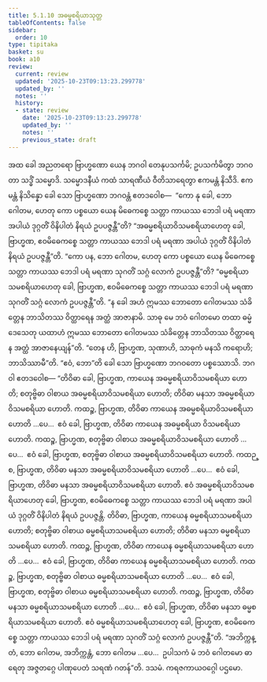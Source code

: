 ```yaml
---
title: 5.1.10 အဓမ္မစရိယာသုတ္တ
tableOfContents: false
sidebar:
  order: 10
type: tipitaka
basket: su
book: a10
review:
  current: review
  updated: '2025-10-23T09:13:23.299778'
  updated_by: ''
  notes: ''
  history:
  - state: review
    date: '2025-10-23T09:13:23.299778'
    updated_by: ''
    notes: ''
    previous_state: draft
---
```



<ReviewStatus review={frontmatter.review} showDetails={true} />

<HypothesisAnnotation frontmatter={frontmatter} />

<DynamicBreadcrumb />

<Division number="220" book="a10" e="ch" v="17" p="505">

<Paragraph number="1500" book="a10">
အထ ခေါ အညတရော ဗြာဟ္မဏော ယေန ဘဂဝါ တေနုပသင်္ကမိ; ဥပသင်္ကမိတွာ ဘဂဝတာ သဒ္ဓိံ သမ္မောဒိ. သမ္မောဒနီယံ ကထံ သာရဏီယံ ဝီတိသာရေတွာ ဧကမန္တံ နိသီဒိ. ဧကမန္တံ နိသိန္နော ခေါ သော ဗြာဟ္မဏော ဘဂဝန္တံ ဧတဒဝေါစ—  “ကော နု ခေါ, ဘော ဂေါတမ, ဟေတု ကော ပစ္စယော ယေန မိဓေကစ္စေ သတ္တာ ကာယဿ ဘေဒါ ပရံ မရဏာ အပါယံ ဒုဂ္ဂတိံ ဝိနိပါတံ နိရယံ ဥပပဇ္ဇန္တီ”တိ? “အဓမ္မစရိယာဝိသမစရိယာဟေတု ခေါ, ဗြာဟ္မဏ, ဧဝမိဓေကစ္စေ သတ္တာ ကာယဿ ဘေဒါ ပရံ မရဏာ အပါယံ ဒုဂ္ဂတိံ ဝိနိပါတံ နိရယံ ဥပပဇ္ဇန္တီ”တိ.
</Paragraph>

<Paragraph number="1501" book="a10">
“ကော ပန, ဘော ဂေါတမ, ဟေတု ကော ပစ္စယော ယေန မိဓေကစ္စေ သတ္တာ ကာယဿ ဘေဒါ ပရံ မရဏာ သုဂတိံ သဂ္ဂံ လောကံ ဥပပဇ္ဇန္တီ”တိ? “ဓမ္မစရိယာသမစရိယာဟေတု ခေါ, ဗြာဟ္မဏ, ဧဝမိဓေကစ္စေ သတ္တာ ကာယဿ ဘေဒါ ပရံ မရဏာ သုဂတိံ သဂ္ဂံ လောကံ ဥပပဇ္ဇန္တီ”တိ.
</Paragraph>

<Paragraph number="1502" book="a10">
“န ခေါ အဟံ ဣမဿ ဘောတော ဂေါတမဿ သံခိတ္တေန ဘာသိတဿ ဝိတ္ထာရေန အတ္ထံ အာဇာနာမိ. သာဓု မေ ဘဝံ ဂေါတမော တထာ ဓမ္မံ ဒေသေတု ယထာဟံ ဣမဿ ဘောတော ဂေါတမဿ သံခိတ္တေန ဘာသိတဿ ဝိတ္ထာရေန အတ္ထံ အာဇာနေယျန်”တိ. “တေန ဟိ, ဗြာဟ္မဏ, သုဏာဟိ, သာဓုကံ မနသိ ကရောဟိ; ဘာသိဿာမီ”တိ. “ဧဝံ, ဘော”တိ ခေါ သော ဗြာဟ္မဏော ဘဂဝတော ပစ္စဿောသိ. ဘဂဝါ ဧတဒဝေါစ—
</Paragraph>

<Paragraph number="1503" book="a10">
“တိဝိဓာ ခေါ, ဗြာဟ္မဏ, ကာယေန အဓမ္မစရိယာဝိသမစရိယာ ဟောတိ; စတုဗ္ဗိဓာ ဝါစာယ အဓမ္မစရိယာဝိသမစရိယာ ဟောတိ; တိဝိဓာ မနသာ အဓမ္မစရိယာဝိသမစရိယာ ဟောတိ.
</Paragraph>

<Paragraph number="1504" book="a10">
ကထဉ္စ, ဗြာဟ္မဏ, တိဝိဓာ ကာယေန အဓမ္မစရိယာဝိသမစရိယာ ဟောတိ …ပေ…  ဧဝံ ခေါ, ဗြာဟ္မဏ, တိဝိဓာ ကာယေန အဓမ္မစရိယာ ဝိသမစရိယာ ဟောတိ.
</Paragraph>

<Paragraph number="1505" book="a10">
ကထဉ္စ, ဗြာဟ္မဏ, စတုဗ္ဗိဓာ ဝါစာယ အဓမ္မစရိယာဝိသမစရိယာ ဟောတိ …ပေ…  ဧဝံ ခေါ, ဗြာဟ္မဏ, စတုဗ္ဗိဓာ ဝါစာယ အဓမ္မစရိယာဝိသမစရိယာ ဟောတိ.
</Paragraph>

<Paragraph number="1506" book="a10">
ကထဉ္စ, ဗြာဟ္မဏ, တိဝိဓာ မနသာ အဓမ္မစရိယာဝိသမစရိယာ ဟောတိ …ပေ…  ဧဝံ ခေါ, ဗြာဟ္မဏ, တိဝိဓာ မနသာ အဓမ္မစရိယာဝိသမစရိယာ ဟောတိ. ဧဝံ အဓမ္မစရိယာဝိသမစရိယာဟေတု ခေါ, ဗြာဟ္မဏ, ဧဝမိဓေကစ္စေ သတ္တာ ကာယဿ ဘေဒါ ပရံ မရဏာ အပါယံ ဒုဂ္ဂတိံ ဝိနိပါတံ နိရယံ ဥပပဇ္ဇန္တိ.
</Paragraph>

<Paragraph number="1507" book="a10">
တိဝိဓာ, ဗြာဟ္မဏ, ကာယေန ဓမ္မစရိယာသမစရိယာ ဟောတိ; စတုဗ္ဗိဓာ ဝါစာယ ဓမ္မစရိယာသမစရိယာ ဟောတိ; တိဝိဓာ မနသာ ဓမ္မစရိယာသမစရိယာ ဟောတိ.
</Paragraph>

<Paragraph number="1508" book="a10">
ကထဉ္စ, ဗြာဟ္မဏ, တိဝိဓာ ကာယေန ဓမ္မစရိယာသမစရိယာ ဟောတိ …ပေ…  ဧဝံ ခေါ, ဗြာဟ္မဏ, တိဝိဓာ ကာယေန ဓမ္မစရိယာသမစရိယာ ဟောတိ.
</Paragraph>

<Paragraph number="1509" book="a10">
ကထဉ္စ, ဗြာဟ္မဏ, စတုဗ္ဗိဓာ ဝါစာယ ဓမ္မစရိယာသမစရိယာ ဟောတိ …ပေ…  ဧဝံ ခေါ, ဗြာဟ္မဏ, စတုဗ္ဗိဓာ ဝါစာယ ဓမ္မစရိယာသမစရိယာ ဟောတိ.
</Paragraph>

<Paragraph number="1510" book="a10">
ကထဉ္စ, ဗြာဟ္မဏ, တိဝိဓာ မနသာ ဓမ္မစရိယာသမစရိယာ ဟောတိ …ပေ…  ဧဝံ ခေါ, ဗြာဟ္မဏ, တိဝိဓာ မနသာ ဓမ္မစရိယာသမစရိယာ ဟောတိ. ဧဝံ ဓမ္မစရိယာသမစရိယာဟေတု ခေါ, ဗြာဟ္မဏ, ဧဝမိဓေကစ္စေ သတ္တာ ကာယဿ ဘေဒါ ပရံ မရဏာ သုဂတိံ သဂ္ဂံ လောကံ ဥပပဇ္ဇန္တီ”တိ.
</Paragraph>

<Paragraph number="1511" book="a10">
“အဘိက္ကန္တံ, ဘော ဂေါတမ, အဘိက္ကန္တံ, ဘော ဂေါတမ …ပေ…  ဥပါသကံ မံ ဘဝံ ဂေါတမော ဓာရေတု အဇ္ဇတဂ္ဂေ ပါဏုပေတံ သရဏံ ဂတန်”တိ.

</Paragraph>
</Division>

<Paragraph number="1512" type="center" book="a10">
ဒသမံ.



</Paragraph>

<Paragraph number="1513" type="center" book="a10">
ကရဇကာယဝဂ္ဂေါ ပဌမော.
</Paragraph>